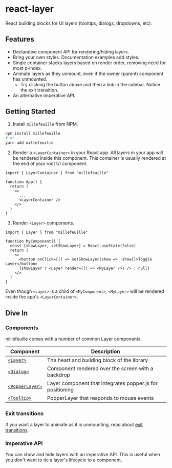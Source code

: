 
# react-layer

<p className="intro">
  React building blocks for UI layers (tooltips, dialogs, dropdowns, etc).
</p>
<IndexLayerExample />

## Features

- Declarative component API for rendering/hiding layers.
- Bring your own styles. Documentation examples add styles.
- Single container stacks layers based on render order, removing need for most
  z-index.
- Animate layers as they unmount, even if the owner (parent) component has
  unmounted.
  - Try clicking the button above and then a link in the sidebar. Notice the
    exit transition.
- An alternative imperative API.

## Getting Started

1. Install `millefeuille` from NPM.

```bash
npm install millefeuille
# or
yarn add millefeuille
```

2. Render a `<LayerContainer>` in your React app. All layers in your app will be
   rendered inside this component. This container is usually rendered at the end
   of your root UI component.

```typescript{7}
import { LayerContainer } from "millefeuille"

function App() {
  return (
    <>
      ...
      <LayerContainer />
    </>
  )
}
```

3. Render `<Layer>` components.

```typescript{8}
import { Layer } from "millefeuille"

function MyComponent() {
  const [showLayer, setShowLayer] = React.useState(false)
  return (
    <>
      <button onClick={() => setShowLayer(show => !show)}>Toggle Layer</button>
      {showLayer ? <Layer render={() => <MyLayer />} /> : null}
    </>
  )
}
```

Even though `<Layer>` is a child of `<MyComponent>`, `<MyLayer>` will be
rendered inside the app's `<LayerContainer>`.

## Dive In

### Components

millefeuille comes with a number of common Layer components.

| Component                       | Description                                               |
| ------------------------------- | --------------------------------------------------------- |
| [`<Layer>`](/layer)             | The heart and building block of the library               |
| [`<Dialog>`](/dialog)           | Component rendered over the screen with a backdrop        |
| [`<PopperLayer>`](/popperlayer) | Layer component that integrates popper.js for positioning |
| [`<Tooltip>`](/tooltip)         | PopperLayer that responds to mouse events                 |

### Exit transitions

If you want a layer to animate as it is unmounting, read about
[exit transitions](/layer#transitionexit).

### Imperative API

You can show and hide layers with an imperative API. This is useful when you
don't want to tie a layer's lifecycle to a component.
